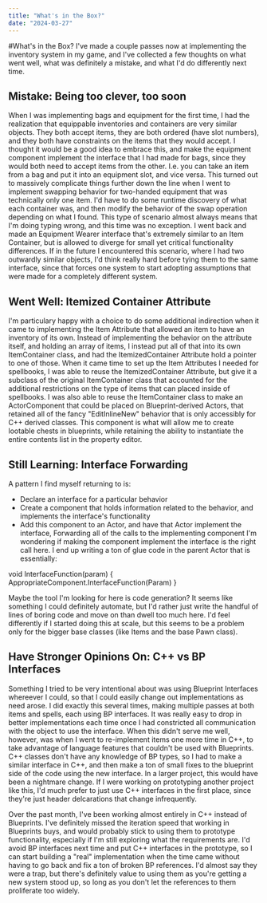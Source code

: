 ```yaml
---
title: "What's in the Box?"
date: "2024-03-27"
---
```


#What's in the Box?
I've made a couple passes now at implementing the inventory system in my game, and I've collected a few thoughts on what went well, what was definitely a mistake, and what I'd do differently next time.

## Mistake: Being too clever, too soon
When I was implementing bags and equipment for the first time, I had the realization that equippable inventories and containers are very similar objects. They both accept items, they are both ordered (have slot numbers), and they both have constraints on the items that they would accept. I thought it would be a good idea to embrace this, and make the equipment component implement the interface that I had made for bags, since they would both need to accept items from the other. I.e. you can take an item from a bag and put it into an equipment slot, and vice versa.
This turned out to massively complicate things further down the line when I went to implement swapping behavior for two-handed equipment that was technically only one item. I'd have to do some runtime discovery of what each container was, and then modify the behavior of the swap operation depending on what I found. This type of scenario almost always means that I'm doing typing wrong, and this time was no exception. I went back and made an Equipment Wearer interface that's extremely similar to an Item Container, but is allowed to diverge for small yet critical functionality differences.
If in the future I encountered this scenario, where I had two outwardly similar objects, I'd think really hard before tying them to the same interface, since that forces one system to start adopting assumptions that were made for a completely different system.

## Went Well: Itemized Container Attribute
I'm particulary happy with a choice to do some additional indirection when it came to implementing the Item Attribute that allowed an item to have an inventory of its own. Instead of implementing the behavior on the attribute itself, and holding an array of items, I instead put all of that into its own ItemContainer class, and had the ItemizedContainer Attribute hold a pointer to one of those. 
When it came time to set up the Item Attributes I needed for spellbooks, I was able to reuse the ItemizedContainer Attribute, but give it a subclass of the original ItemContainer class that accounted for the additional restrictions on the type of items that can placed inside of spellbooks.
I was also able to reuse the ItemContainer class to make an ActorComponent that could be placed on Blueprint-derived Actors, that retained all of the fancy "EditInlineNew" behavior that is only accessibly for C++ derived classes. This component is what will allow me to create lootable chests in blueprints, while retaining the ability to instantiate the entire contents list in the property editor.

## Still Learning: Interface Forwarding
A pattern I find myself returning to is:
* Declare an interface for a particular behavior
* Create a component that holds information related to the behavior, and implements the interface's functionality
* Add this component to an Actor, and have that Actor implement the interface, Forwarding all of the calls to the implementing component
I'm wondering if making the component implement the interface is the right call here. I end up writing a ton of glue code in the parent Actor that is essentially:

void InterfaceFunction(param) {
    AppropriateComponent.InterfaceFunction(Param)
}

Maybe the tool I'm looking for here is code generation? It seems like something I could definitely automate, but I'd rather just write the handful of lines of boring code and move on than dwell too much here. I'd feel differently if I started doing this at scale, but this seems to be a problem only for the bigger base classes (like Items and the base Pawn class).

## Have Stronger Opinions On: C++ vs BP Interfaces
Something I tried to be very intentional about was using Blueprint Interfaces whereever I could, so that I could easily change out implementations as need arose. I did exactly this several times, making multiple passes at both items and spells, each using BP interfaces. It was really easy to drop in better implementations each time once I had constricted all communication with the object to use the interface. When this didn't serve me well, however, was when I went to re-implement items one more time in C++, to take advantage of language features that couldn't be used with Blueprints. C++ classes don't have any knowledge of BP types, so I had to make a similar interface in C++, and then make a ton of small fixes to the blueprint side of the code using the new interface. In a larger project, this would have been a nightmare change. If I were working on prototyping another project like this, I'd much prefer to just use C++ interfaces in the first place, since they're just header delcarations that change infrequently.

Over the past month, I've been working almost entirely in C++ instead of Blueprints. I've definitely missed the iteration speed that working in Blueprints buys, and would probably stick to using them to prototype functionality, especially if I'm still exploring what the requirements are. I'd avoid BP interfaces next time and put C++ interfaces in the prototype, so I can start building a "real" implementation when the time came without having to go back and fix a ton of broken BP references. I'd almost say they were a trap, but there's definitely value to using them as you're getting a new system stood up, so long as you don't let the references to them proliferate too widely.
